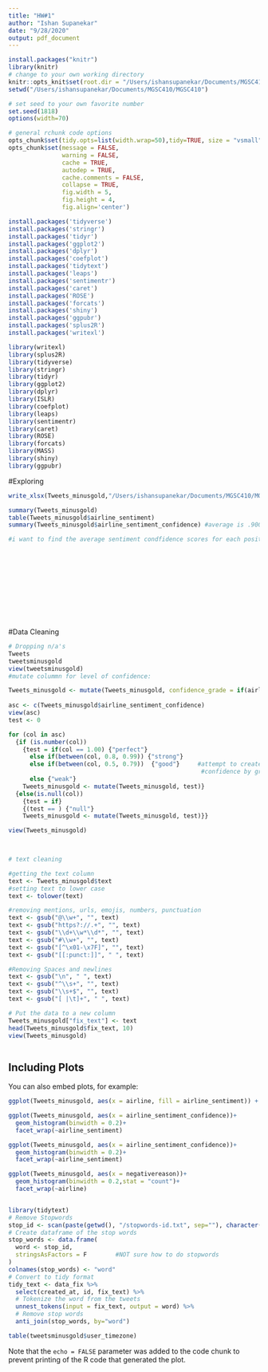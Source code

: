 ```yaml
---
title: "HW#1"
author: "Ishan Supanekar"
date: "9/28/2020"
output: pdf_document
---
```


```r
install.packages("knitr")
library(knitr)
# change to your own working directory
knitr::opts_knit$set(root.dir = "/Users/ishansupanekar/Documents/MGSC410/MGSC410")
setwd("/Users/ishansupanekar/Documents/MGSC410/MGSC410")

# set seed to your own favorite number
set.seed(1818)
options(width=70)

# general rchunk code options
opts_chunk$set(tidy.opts=list(width.wrap=50),tidy=TRUE, size = "vsmall")
opts_chunk$set(message = FALSE,
               warning = FALSE,
               cache = TRUE,
               autodep = TRUE,
               cache.comments = FALSE,
               collapse = TRUE,
               fig.width = 5,  
               fig.height = 4,
               fig.align='center')

```



```r
install.packages('tidyverse')
install.packages('stringr')
install.packages('tidyr')
install.packages('ggplot2')
install.packages('dplyr')
install.packages('coefplot')
install.packages('tidytext')
install.packages('leaps')
install.packages('sentimentr')
install.packages('caret')
install.packages('ROSE')
install.packages('forcats')
install.packages('shiny')
install.packages('ggpubr')
install.packages('splus2R')
install.packages('writexl')

library(writexl)
library(splus2R)
library(tidyverse)
library(stringr)
library(tidyr)
library(ggplot2)
library(dplyr)
library(ISLR)
library(coefplot)
library(leaps)
library(sentimentr)
library(caret)
library(ROSE)
library(forcats)
library(MASS)
library(shiny)
library(ggpubr)
```
#Exploring 
```r

write_xlsx(Tweets_minusgold,"/Users/ishansupanekar/Documents/MGSC410/MGSC410/tweetsminusgold.xlsx")

summary(Tweets_minusgold)
table(Tweets_minusgold$airline_sentiment)
summary(Tweets_minusgold$airline_sentiment_confidence) #average is .9002

#i want to find the average sentiment condfidence scores for each positive, negative and neutral

 











```


#Data Cleaning

```r
# Dropping n/a's
Tweets
tweetsminusgold
view(tweetsminusgold)
#mutate colummn for level of confidence:

Tweets_minusgold <- mutate(Tweets_minusgold, confidence_grade = if(airline_sentiment_confidence, 
                                                                                                                # mutate statment for if between .5 .8 = good, .8 .99 = strong, 1.00 = perfect, else for less than .5
asc <- c(Tweets_minusgold$airline_sentiment_confidence)
view(asc)
test <- 0

for (col in asc)
  {if (is.number(col))
    {test = if(col == 1.00) {"perfect"} 
      else if(between(col, 0.8, 0.99)) {"strong"} 
      else if(between(col, 0.5, 0.79))  {"good"}     #attempt to create user_region in R, wanting to segment
                                                      #confidence by grades of perfect, strong, good,
      else {"weak"}
    Tweets_minusgold <- mutate(Tweets_minusgold, test)}
  {else(is.null(col))
    {test = if}
    {(test == ) {"null"}
    Tweets_minusgold <- mutate(Tweets_minusgold, test)}}

view(Tweets_minusgold)
                                  


# text cleaning 

#getting the text column
text <- Tweets_minusgold$text
#setting text to lower case
text <- tolower(text)

#removing mentions, urls, emojis, numbers, punctuation
text <- gsub("@\\w+", "", text)
text <- gsub("https?://.+", "", text)
text <- gsub("\\d+\\w*\\d*", "", text)
text <- gsub("#\\w+", "", text)
text <- gsub("[^\x01-\x7F]", "", text)
text <- gsub("[[:punct:]]", " ", text)

#Removing Spaces and newlines
text <- gsub("\n", " ", text)
text <- gsub("^\\s+", "", text)
text <- gsub("\\s+$", "", text)
text <- gsub("[ |\t]+", " ", text)

# Put the data to a new column
Tweets_minusgold["fix_text"] <- text
head(Tweets_minusgold$fix_text, 10)
view(Tweets_minusgold)



```

## Including Plots

You can also embed plots, for example:

```r
ggplot(Tweets_minusgold, aes(x = airline, fill = airline_sentiment)) + geom_bar()

ggplot(Tweets_minusgold, aes(x = airline_sentiment_confidence))+
  geom_histogram(binwidth = 0.2)+ 
  facet_wrap(~airline_sentiment)

ggplot(Tweets_minusgold, aes(x = airline_sentiment_confidence))+
  geom_histogram(binwidth = 0.2)+ 
  facet_wrap(~airline_sentiment)

ggplot(Tweets_minusgold, aes(x = negativereason))+
  geom_histogram(binwidth = 0.2,stat = "count")+ 
  facet_wrap(~airline)


library(tidytext)
# Remove Stopwords
stop_id <- scan(paste(getwd(), "/stopwords-id.txt", sep=""), character(), sep="\n")
# Create dataframe of the stop words
stop_words <- data.frame(
  word <- stop_id,
  stringsAsFactors = F        #NOT sure how to do stopwords
)
colnames(stop_words) <- "word"
# Convert to tidy format
tidy_text <- data_fix %>%
  select(created_at, id, fix_text) %>%
  # Tokenize the word from the tweets
  unnest_tokens(input = fix_text, output = word) %>%
  # Remove stop words
  anti_join(stop_words, by="word")

table(tweetsminusgold$user_timezone)
```

Note that the `echo = FALSE` parameter was added to the code chunk to prevent printing of the R code that generated the plot.
